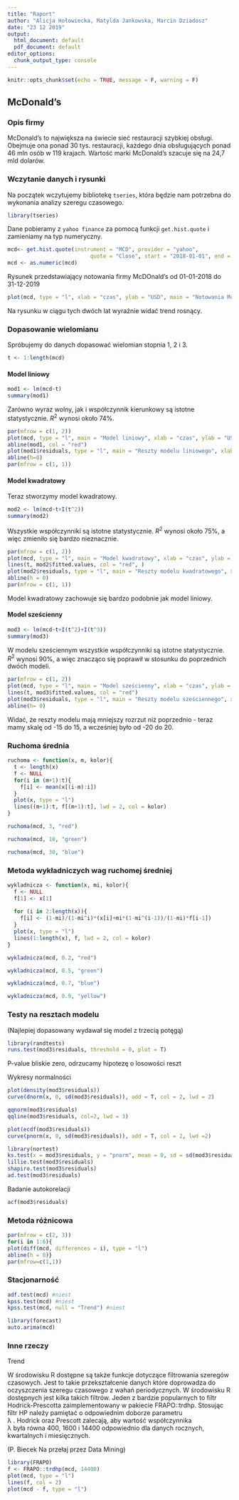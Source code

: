 ```yaml
---
title: "Raport"
author: "Alicja Hołowiecka, Matylda Jankowska, Marcin Dziadosz"
date: "23 12 2019"
output:
  html_document: default
  pdf_document: default
editor_options:
  chunk_output_type: console
---
```


```r
knitr::opts_chunk$set(echo = TRUE, message = F, warning = F)
```

## McDonald's

### Opis firmy

McDonald's to największa na świecie sieć restauracji szybkiej obsługi. Obejmuje ona ponad 30 tys. restauracji, każdego dnia obsługujących ponad 46 mln osób w 119 krajach. Wartość marki McDonald's szacuje się na 24,7 mld dolarów.

### Wczytanie danych i rysunki

Na początek wczytujemy bibliotekę `tseries`, która będzie nam potrzebna do wykonania analizy szeregu czasowego.

```r
library(tseries)
```

Dane pobieramy z `yahoo finance` za pomocą funkcji `get.hist.quote` i zamieniamy na typ numeryczny.

```r
mcd<- get.hist.quote(instrument = "MCD", provider = "yahoo",
                          quote = "Close", start = "2018-01-01", end = "2019-12-31")
mcd <- as.numeric(mcd)
```

Rysunek przedstawiający notowania firmy McDOnald's od 01-01-2018 do 31-12-2019

```r
plot(mcd, type = "l", xlab = "czas", ylab = "USD", main = "Notowania McDonald's")
```
 
Na rysunku w ciągu tych dwóch lat wyraźnie widać trend rosnący.

### Dopasowanie wielomianu

Spróbujemy do danych dopasować wielomian stopnia 1, 2 i 3.


```r
t <- 1:length(mcd)
```

#### Model liniowy

```r

mod1 <- lm(mcd~t)
summary(mod1)
```

Zarówno wyraz wolny, jak i współczynnik kierunkowy są istotne statystycznie. $R^2$ wynosi około 74%.

```r
par(mfrow = c(1, 2))
plot(mcd, type = "l", main = "Model liniowy", xlab = "czas", ylab = "USD")
abline(mod1, col = "red")
plot(mod1$residuals, type = "l", main = "Reszty modelu liniowego", xlab = "czas", ylab = "reszty")
abline(h=0)
par(mfrow = c(1, 1))
```

#### Model kwadratowy

Teraz stworzymy model kwadratowy.

```r
mod2 <- lm(mcd~t+I(t^2))
summary(mod2)
```

Wszystkie współczynniki są istotne statystycznie. $R^2$ wynosi około 75%, a więc zmieniło się bardzo nieznacznie.

```r
par(mfrow = c(1, 2))
plot(mcd, type = "l", main = "Model kwadratowy", xlab = "czas", ylab = "USD")
lines(t, mod2$fitted.values, col = "red", )
plot(mod2$residuals, type = "l", main = "Reszty modelu kwadratowego", xlab = "czas", ylab = "reszty")
abline(h = 0)
par(mfrow = c(1, 1))
```

Model kwadratowy zachowuje się bardzo podobnie jak model liniowy.

#### Model sześcienny



```r
mod3 <- lm(mcd~t+I(t^2)+I(t^3))
summary(mod3)
```

W modelu sześciennym wszystkie współczynniki są istotne statystycznie. $R^2$ wynosi 90%, a więc znacząco się poprawił w stosunku do poprzednich dwóch modeli.

```r
par(mfrow = c(1, 2))
plot(mcd, type = "l", main = "Model sześcienny", xlab = "czas", ylab = "USD")
lines(t, mod3$fitted.values, col = "red")
plot(mod3$residuals, type = "l", main = "Reszty modelu sześciennego", xlab = "czas", ylab = "reszty")
abline(h= 0)

```

Widać, że reszty modelu mają mniejszy rozrzut niż poprzednio - teraz mamy skalę od -15 do 15, a wcześniej było od -20 do 20.

### Ruchoma średnia

```r
ruchoma <- function(x, m, kolor){
  t <- length(x)
  f <- NULL
  for(i in (m+1):t){
    f[i] <- mean(x[(i-m):i])
  }
  plot(x, type = "l")
  lines((m+1):t, f[(m+1):t], lwd = 2, col = kolor)
}
```

```r
ruchoma(mcd, 3, "red")
```

```r
ruchoma(mcd, 10, "green")
```

```r
ruchoma(mcd, 30, "blue")
```

### Metoda wykładniczych wag ruchomej średniej

```r
wykladnicza <- function(x, mi, kolor){
  f <- NULL
  f[1] <- x[1]
  
  for (i in 2:length(x)){
    f[i] <- (1-mi)/(1-mi^i)*(x[i]+mi*(1-mi^(i-1))/(1-mi)*f[i-1])
  }
  plot(x, type = "l")
  lines(1:length(x), f, lwd = 2, col = kolor)
}
```

```r
wykladnicza(mcd, 0.2, "red")
```

```r
wykladnicza(mcd, 0.5, "green")

```
```r
wykladnicza(mcd, 0.7, "blue")
```

```r
wykladnicza(mcd, 0.9, "yellow")
```

### Testy na resztach modelu

(Najlepiej dopasowany wydawał się model z trzecią potęgą)

```r
library(randtests)
runs.test(mod3$residuals, threshold = 0, plot = T)
```
P-value bliskie zero, odrzucamy hipotezę o losowości reszt

Wykresy normalności

```r
plot(density(mod3$residuals))
curve(dnorm(x, 0, sd(mod3$residuals)), add = T, col = 2, lwd = 2)
```
```r
qqnorm(mod3$residuals)
qqline(mod3$residuals, col=2, lwd = 3)
```
```r
plot(ecdf(mod3$residuals))
curve(pnorm(x, 0, sd(mod3$residuals)), add = T, col = 2, lwd =2)
```
```r
library(nortest)
ks.test(x = mod3$residuals, y = "pnorm", mean = 0, sd = sd(mod3$residuals))
lillie.test(mod3$residuals)
shapiro.test(mod3$residuals)
ad.test(mod3$residuals)
```
Badanie autokorelacji

```r
acf(mod3$residuals)
```


### Metoda różnicowa

```r
par(mfrow = c(2, 3))
for(i in 1:6){
plot(diff(mcd, differences = i), type = "l")
abline(h = 0)}
par(mfrow=c(1,1))
```

### Stacjonarność
```r
adf.test(mcd) #niest
kpss.test(mcd) #niest
kpss.test(mcd, null = "Trend") #niest
```

```r
library(forecast)
auto.arima(mcd)
```


### Inne rzeczy

Trend

W środowisku R dostępne są także funkcje dotyczące filtrowania szeregów czasowych. Jest to takie przekształcenie danych które doprowadza do oczyszczenia szeregu czasowego z wahań periodycznych. W środowisku R dostępnych jest kilka takich filtrów. Jeden z bardzie popularnych to filtr Hodrick-Prescotta zaimplementowany w pakiecie FRAPO::trdhp. Stosując filtr HP należy pamiętać o odpowiednim doborze parametru  
λ
 . Hodrick oraz Prescott zalecają, aby wartość współczynnika  
λ
  była równa 400, 1600 i 14400 odpowiednio dla danych rocznych, kwartalnych i miesięcznych.
  
  (P. Biecek Na przełaj przez Data Mining)
  
```r
library(FRAPO)
f <- FRAPO::trdhp(mcd, 14400)
plot(mcd, type = "l")
lines(f, col = 2)
plot(mcd - f, type = "l")


```






